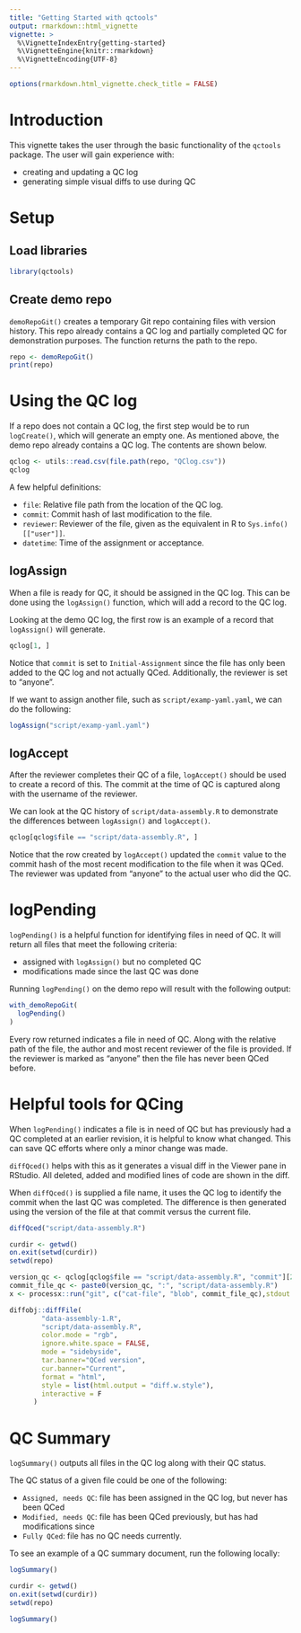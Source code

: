 ```yaml
---
title: "Getting Started with qctools"
output: rmarkdown::html_vignette
vignette: >
  %\VignetteIndexEntry{getting-started}
  %\VignetteEngine{knitr::rmarkdown}
  %\VignetteEncoding{UTF-8}
---
```


```r
options(rmarkdown.html_vignette.check_title = FALSE)
```


# Introduction

This vignette takes the user through the basic functionality of the `qctools`
package. The user will gain experience with:

- creating and updating a QC log
- generating simple visual diffs to use during QC

# Setup

## Load libraries

```r
library(qctools)
```

## Create demo repo

`demoRepoGit()` creates a temporary Git repo containing files with version history.
This repo already contains a QC log and partially completed QC for demonstration
purposes. The function returns the path to the repo.

```r
repo <- demoRepoGit()
print(repo)
```

# Using the QC log

If a repo does not contain a QC log, the first step would be to run `logCreate()`,
which will generate an empty one. As mentioned above, the demo repo already 
contains a QC log. The contents are shown below.

```r
qclog <- utils::read.csv(file.path(repo, "QClog.csv"))
qclog
```

A few helpful definitions:

- `file`: Relative file path from the location of the QC log.
- `commit`: Commit hash of last modification to the file.
- `reviewer`: Reviewer of the file, given as the equivalent in R to `Sys.info()[["user"]]`.
- `datetime`: Time of the assignment or acceptance.

## logAssign

When a file is ready for QC, it should be assigned in the QC log. This
can be done using the `logAssign()` function, which will add a record to the QC
log.

Looking at the demo QC log, the first row is an example of a record that
`logAssign()` will generate.

```r
qclog[1, ]
```

Notice that `commit` is set to `Initial-Assignment` since the file has only been
added to the QC log and not actually QCed. Additionally, the reviewer is set to
"anyone". 

If we want to assign another file, such as `script/examp-yaml.yaml`, we can do 
the following:

```r
logAssign("script/examp-yaml.yaml")
```

## logAccept

After the reviewer completes their QC of a file, `logAccept()` should be used to
create a record of this. The commit at the time of QC is captured along
with the username of the reviewer. 

We can look at the QC history of `script/data-assembly.R` to demonstrate the
differences between `logAssign()` and `logAccept()`.

```r
qclog[qclog$file == "script/data-assembly.R", ]
```

Notice that the row created by `logAccept()` updated the `commit` value to the
commit hash of the most recent modification to the file when it was QCed. The 
reviewer was updated from "anyone" to the actual user who did the QC.

# logPending

`logPending()` is a helpful function for identifying files in need of QC. 
It will return all files that meet the following criteria:

- assigned with `logAssign()` but no completed QC
- modifications made since the last QC was done

Running `logPending()` on the demo repo will result with the following output:

```r
with_demoRepoGit(
  logPending()
)
```

Every row returned indicates a file in need of QC. Along with the relative 
path of the file, the author and most recent reviewer of the file is 
provided. If the reviewer is marked as "anyone" then the file has never 
been QCed before.

# Helpful tools for QCing

When `logPending()` indicates a file is in need of QC but has previously had a 
QC completed at an earlier revision, it is helpful to know what changed. This 
can save QC efforts where only a minor change was made. 

`diffQced()` helps with this as it generates a visual diff in the Viewer pane 
in RStudio. All deleted, added and modified lines of code are shown in the diff. 

When `diffQced()` is supplied a file name, it uses the QC log to identify the
commit when the last QC was completed. The difference is then generated 
using the version of the file at that commit versus the current file.

```r
diffQced("script/data-assembly.R")
```

```r
curdir <- getwd()
on.exit(setwd(curdir))
setwd(repo)

version_qc <- qclog[qclog$file == "script/data-assembly.R", "commit"][2]
commit_file_qc <- paste0(version_qc, ":", "script/data-assembly.R")
x <- processx::run("git", c("cat-file", "blob", commit_file_qc),stdout = "data-assembly-1.R")

diffobj::diffFile(
        "data-assembly-1.R",
        "script/data-assembly.R",
        color.mode = "rgb",
        ignore.white.space = FALSE,
        mode = "sidebyside",
        tar.banner="QCed version",
        cur.banner="Current",
        format = "html",
        style = list(html.output = "diff.w.style"),
        interactive = F
      )
```

# QC Summary

`logSummary()` outputs all files in the QC log along with their QC status.

The QC status of a given file could be one of the following:

- `Assigned, needs QC`: file has been assigned in the QC log, but never has been QCed
- `Modified, needs QC`: file has been QCed previously, but has had modifications since
- `Fully QCed`: file has no QC needs currently. 

To see an example of a QC summary document, run the following locally:

```r
logSummary()
```

```r
curdir <- getwd()
on.exit(setwd(curdir))
setwd(repo)

logSummary()
```

